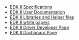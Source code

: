 *[[EDK II Specifications]]
*[[EDK II User Documentation]]
*[[EDK II Libraries and Helper files]]
*[[EDK II white papers]]
*[[Driver_Developer| EDK II Driver Developer Page]]
*[[EdkII_dashboard| EDK II Dashboard Page]]
<!-- [[Category:EDKII]] -->
<!-- [[Category:Documents]] -->